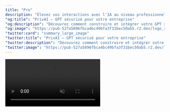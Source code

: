 ```yaml
---
title: "Pro"
description: "Élevez vos interactions avec l'IA au niveau professionnel avec RAG avancé et solutions multimodales"
"og:title": "PrivAI – GPT sécurisé pour votre entreprise"
"og:description": "Découvrez comment construire et intégrer votre GPT sécurisé avec PrivAI."
"og:image": "https://pub-527a5896fbca4bc49bfa3f31bec50ab5.r2.dev/logo_square.png"
"twitter:card": "summary_large_image"
"twitter:title": "PrivAI – GPT sécurisé pour votre entreprise"
"twitter:description": "Découvrez comment construire et intégrer votre GPT sécurisé avec PrivAI."
"twitter:image": "https://pub-527a5896fbca4bc49bfa3f31bec50ab5.r2.dev/logo_square.png"
---
```


<Frame caption="Votre IA alimentée par vos propres documents">
  <video
    controls
    autoPlay
    muted
    loop
    playsInline
    className="w-full aspect-video rounded-xl"
    src="https://pub-527a5896fbca4bc49bfa3f31bec50ab5.r2.dev/demo_rag_4k.mp4"
  />
</Frame>
# Forfait Pro : L'IA Boosté par le RAG 🚀

Avec le **Forfait Pro**, transformez votre entreprise grâce à des fonctionnalités IA de pointe : le **RAG avancé** pour des réponses contextuelles basées sur vos documents, et les **solutions multimodales** pour analyser texte, image et audio simultanément. Adapté aux besoins métier complexes, ce forfait offre une intelligence artificielle professionnelle qui booste votre productivité et votre prise de décision.

---

## Fonctionnalités Clés du Forfait Pro

<CardGroup cols={3}>
  <Card title="RAG Avancé" icon="search">
    Recherche et Génération Augmentée : Exploitez votre base de connaissances interne pour des réponses précises, personnalisées et sécurisées.
  </Card>
  <Card title="Analyse Multimodale" icon="eye">
    Traitez simultanément texte, images et audio pour des insights complets, adaptés à vos workflows métier complexes.
  </Card>
  <Card title="Support Prioritaire" icon="headphones">
    Assistance technique dédiée et formation personnalisée pour maximiser l'adoption de l'IA dans votre entreprise.
  </Card>
</CardGroup>

---

## 📋 Processus d'Implémentation

<Steps>
  <Step title="Audit de vos besoins">
    Analyse de vos documents et processus pour identifier les cas d'usage optimaux du RAG et de l'analyse multimodale.
    <Check>Évaluation de la volumétrie de données et des intégrations nécessaires.</Check>
  </Step>
  <Step title="Configuration du RAG">
    Indexation de votre base de connaissances avec vectorisation avancée pour une recherche intelligente.
    <Check>Mise en place de métadonnées pour optimiser la pertinence des réponses.</Check>
  </Step>
  <Step title="Activation Multimodale">
    Intégration des capacités d'analyse texte-image-audio pour des interactions riches.
    <Warning>Assurez-vous de la conformité RGPD pour les données multimédias.</Warning>
  </Step>
  <Step title="Formation et Déploiement">
    Accompagnement de vos équipes et mise en production avec monitoring continu.
  </Step>
</Steps>

---

## 🛠️ Technologies Avancées

<AccordionGroup>
  <Accordion title="Moteurs RAG">
    - **Pinecone/Chroma** : Indexation vectorielle haute performance
    - **LlamaIndex** : Framework de recherche documentaire
    - **Embeddings OpenAI** : Vectorisation sémantique avancée
  </Accordion>
  <Accordion title="Capacités Multimodales">
    - **CLIP** : Compréhension image-texte
    - **Whisper** : Transcription audio professionnelle
    - **Vision Transformers** : Analyse d'images de pointe
  </Accordion>
  <Accordion title="Infrastructure">
    - **Cloudflare Workers AI** : Traitement ultra-rapide
    - **APIs RESTful** : Intégration transparente
    - **Sécurité entreprise** : Chiffrement end-to-end
  </Accordion>
</AccordionGroup>

---

## 📊 Avantages Quantifiés

<CardGroup cols={2}>
  <Card title="Précision Accrue" icon="target">
    **+70% de précision** vs solutions standard grâce au RAG personnalisé
  </Card>
  <Card title="Efficacité Opérationnelle" icon="zap">
    **-50% de temps** passé sur les tâches répétitives
  </Card>
  <Card title="ROI Business" icon="chart-line">
    **Retour sur investissement** en moins de 6 mois
  </Card>
  <Card title="Sécurité Renforcée" icon="shield">
    **Données maîtrisées** : Tout reste sur vos serveurs
  </Card>
</CardGroup>

---

<Update label="Passez au Pro" description="Prêt à révolutionner votre entreprise avec l'IA avancée ?">
  Le Forfait Pro n'est pas qu'un outil, c'est un partenaire stratégique. Découvrez comment le RAG avancé et les solutions multimodales peuvent transformer vos opérations et donner à votre entreprise un avantage concurrentiel décisif.

  <video controls className="w-full aspect-video rounded-xl" src="https://pub-527a5896fbca4bc49bfa3f31bec50ab5.r2.dev/pro-demo.mp4" alt="Démonstration du Forfait Pro"></video>
</Update>
